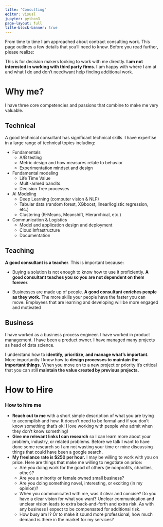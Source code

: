 ```yaml
---
title: "Consulting"
editor: visual
jupyter: python3
page-layout: full
title-block-banner: true
---
```


From time to time I am approached about contract consulting work.  This page outlines a few details that you'll need to know.  Before you read further, please realize:

:::{.callout-important}

This is for decision makers looking to work with me directly.  **I am not interested in working with third party firms**.  I am happy with where I am at and what I do and don't need/want help finding additional work.

:::

# Why me?

I have three core competencies and passions that combine to make me very valuable.

:::{.callout-tip}
## Technical

A good technical consultant has significant technical skills.  I have expertise in a large range of technical topics including:

+ Fundamentals
    + A/B testing
    + Metric design and how measures relate to behavior
    + Experimentation mindset and design
+ Fundamental modeling
    + Life Time Value
    + Multi-armed bandits
    + Decision Tree processes
+ AI Modeling
    + Deep Learning (computer vision & NLP)
    + Tabular data (random forest, XGboost, linear/logistic regression, etc.)
    + Clustering (K-Means, Meanshift, Hierarchical, etc.)
+ Communication & Logistics
    + Model and application design and deployment
    + Cloud Infrastructure
    + Documentation
:::
    

:::{.callout-tip}
## Teaching

**A good consultant is a teacher**.  This is important because:

+ Buying a solution is not enough to know how to use it proficiently.  **A good consultant teaches you so you are not dependent on them forever.**

+ Businesses are made up of people.  **A good consultant enriches people as they work.**   The more skills your people have the faster you can move.  Employees that are learning and developing will be more engaged and motivated

:::

:::{.callout-tip}
## Business
I have worked as a business process engineer.  I have worked in product management.  I have been a product owner.  I have managed many projects as head of data science.

I understand how to **identify, prioritize, and manage what's important**.  More importantly I know how to **design processes to maintain the important things.**  When you move on to a new project or priority it's critical that you can still **maintain the value created by previous projects.**
:::


# How to Hire

:::{.callout-note}

### How to hire me

+ **Reach out to me** with a short simple description of what you are trying to accomplish and how.  It doesn't need to be formal and if you don't know something that's ok!  I love working with people who admit when they don't know something!
+ **Give me relevant links I can research** so I can learn more about your problem, industry, or related problems.  Before we talk I want to have done some research so I am not wasting your time or mine discussing things that could have been a google search.
+ **My freelance rate is $250 per hour.**  I may be willing to work with you on price.  Here are things that make me willing to negotiate on price:
    + Are you doing work for the good of others (ie nonprofits, charities, other)?
    + Are you a minority or female owned small business?
    + Are you doing something novel, interesting, or exciting (in my opinion)?
    + When you communicated with me, was it clear and concise? Do you have a clear vision for what you want?  Unclear communication and unclear vision leads to extra back-and-forth and extra risk.  As with any business I expect to be compensated for additional risk.
    + How busy am I?  Or to make it sound more professional, how much demand is there in the market for my services? 
:::